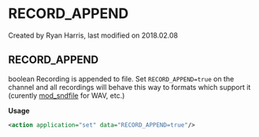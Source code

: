 
# RECORD_APPEND 

 Created by  Ryan Harris, last modified on 2018.02.08

## RECORD_APPEND

boolean Recording is appended to file. Set `RECORD_APPEND=true` on the channel and all recordings will behave this way to formats which support it (curently [mod\_sndfile](../FreeSWITCH-Explained/Modules/mod_sndfile_32178375.mdx) for WAV, etc.)

**Usage**

```xml
<action application="set" data="RECORD_APPEND=true"/>
```


